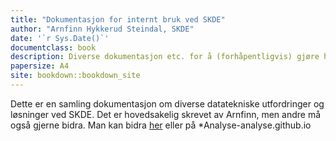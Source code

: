 ```yaml
---
title: "Dokumentasjon for internt bruk ved SKDE"
author: "Arnfinn Hykkerud Steindal, SKDE"
date: '`r Sys.Date()`'
documentclass: book
description: Diverse dokumentasjon etc. for å (forhåpentligvis) gjøre hverdagen enklere
papersize: A4
site: bookdown::bookdown_site
---
```



Dette er en samling dokumentasjon om diverse datatekniske utfordringer og løsninger ved SKDE. Det er hovedsakelig skrevet av Arnfinn, men andre må også gjerne bidra. Man kan bidra [her](https://github.com/SKDE-Analyse/dokumentasjon/) eller på *Analyse\Data\skde-analyse.github.io\dokumentasjon*
